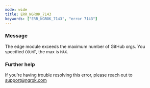 ```yaml
---
mode: wide
title: ERR_NGROK_7143
keywords: ["ERR_NGROK_7143", "error 7143"]
---
```


### Message

The edge module exceeds the maximum number of GitHub orgs. You specified `COUNT`, the max is `MAX`.

### Further help

If you're having trouble resolving this error, please reach out to [support@ngrok.com](mailto:support@ngrok.com?subject=Help%20with%20ERR_NGROK_7143)
